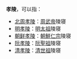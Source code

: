 '''孝陵'''，可以指：
*[[北周孝陵|北周孝陵]]：[[周武帝|周武帝]]陵寝
*[[明孝陵|明孝陵]]：[[明太祖|明太祖]]陵寝
*[[朝鲜孝陵|朝鲜孝陵]]：[[朝鮮仁宗|朝鮮仁宗]]陵寝
*[[阮孝陵|阮孝陵]]：[[阮聖祖|阮聖祖]]陵寝
*[[清孝陵|清孝陵]]：[[清世祖|清世祖]]陵寝

{{Disambig|Cat=二字墓葬建筑消歧义}}